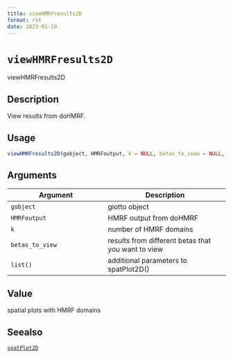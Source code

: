 ```yaml
--- 
title: viewHMRFresults2D 
format: rst 
date: 2023-01-19 
--- 
```

# `viewHMRFresults2D`

viewHMRFresults2D


## Description

View results from doHMRF.


## Usage

```r
viewHMRFresults2D(gobject, HMRFoutput, k = NULL, betas_to_view = NULL, ...)
```


## Arguments

Argument      |Description
------------- |----------------
`gobject`     |     giotto object
`HMRFoutput`     |     HMRF output from doHMRF
`k`     |     number of HMRF domains
`betas_to_view`     |     results from different betas that you want to view
`list()`     |     additional parameters to spatPlot2D()


## Value

spatial plots with HMRF domains


## Seealso

[`spatPlot2D`](#spatplot2d)


